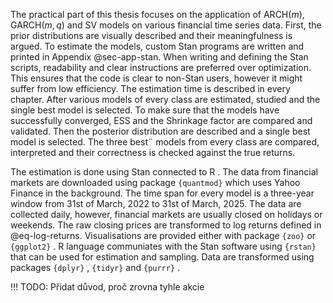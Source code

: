The practical part of this thesis focuses on the application of ARCH$(m)$, GARCH$(m, q)$ and SV models on various financial time 
series data. First, the prior distributions are visually described and their meaningfulness is argued. To estimate the models,
custom Stan programs are written and printed in Appendix @sec-app-stan. When writing and defining the Stan scripts, readability and 
clear instructions are preferred over optimization. This ensures that the code is clear to non-Stan users, however it might
suffer from low efficiency. The estimation time is described in every chapter. After various models of every class are estimated,
studied and the single best model is selected. To make sure that the models have successfully converged, ESS and the Shrinkage 
factor are compared and validated. Then the posterior distribution are described and a single best model is selected. The three best¨
models from every class are compared, interpreted and their correctness is checked against the true returns.

The estimation is done using Stan \parencite[ver. 2.32.2]{CarpenterEtAl2017_StanProbabilisticProgramming} connected to R
\parencite[ver. 4.4.3]{RCoreTeam2023_LanguageEnvironmentStatistical}. The data from financial markets are downloaded using
package `{quantmod}` \parencite[ver. 0.4.27]{RyanUlrich2025_QuantmodQuantitativeFinancial} which uses Yahoo Finance in
the background. The time span for every model is a three-year window from 31st of March, 2022 to 31st of March, 2025. 
The data are collected daily, however, financial markets are usually closed on holidays or weekends. 
The raw closing prices are transformed to log returns defined in @eq-log-returns. Visualisations are provided either with 
package `{zoo}` \parencite[ver. 1.8.14]{ZeileisGrothendieck2005_ZooS3Infrastructure} or `{ggplot2}` 
\parencite[ver. 3.5.2]{Wickham2016_Ggplot2ElegantGraphics}. R language
communiates with the Stan software using `{rstan}` \parencite[ver. 2.32.7]{StanDevelopmentTeam2024_RStanInterfaceStan} that can be used
for estimation and sampling. Data are transformed using packages `{dplyr}` \parencite[ver. 1.1.4]{WickhamEtAl2023_DplyrGrammarData},
`{tidyr}` \parencite[ver. 1.3.1]{WickhamEtAl2024_TidyrTidyMessy} and 
`{purrr}` \parencite[ver. 1.0.4]{WickhamHenry2025_PurrrFunctionalProgramming}.

!!! TODO: Přidat důvod, proč zrovna tyhle akcie